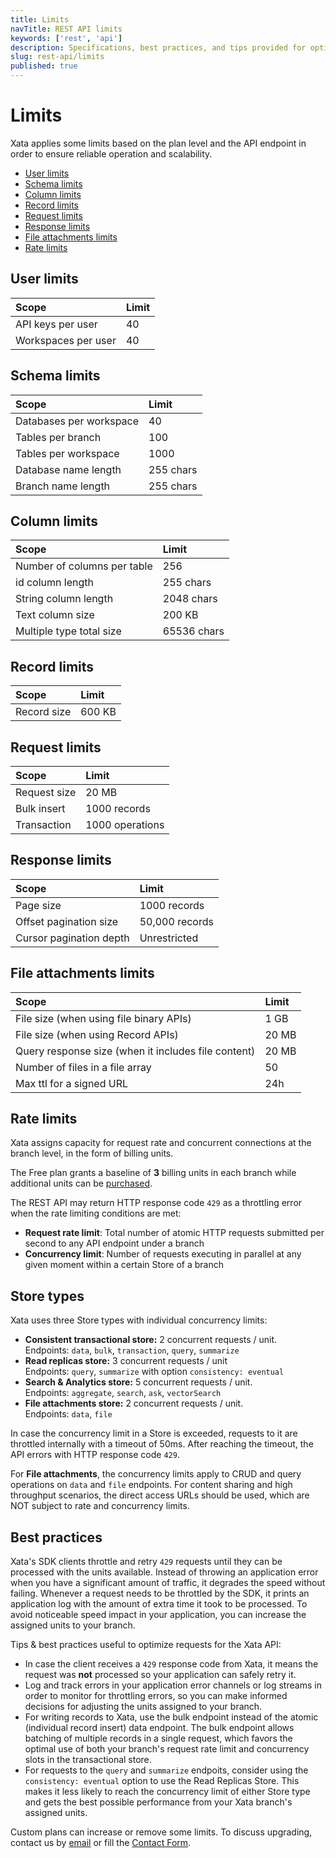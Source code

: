 ```yaml
---
title: Limits
navTitle: REST API limits
keywords: ['rest', 'api']
description: Specifications, best practices, and tips provided for optimizing requests
slug: rest-api/limits
published: true
---
```


# Limits

Xata applies some limits based on the plan level and the API endpoint in order to ensure reliable operation and scalability.

- [User limits](#user-limits)
- [Schema limits](#schema-limits)
- [Column limits](#column-limits)
- [Record limits](#record-limits)
- [Request limits](#request-limits)
- [Response limits](#response-limits)
- [File attachments limits](#file-attachments-limits)
- [Rate limits](#rate-limits)

## User limits

| Scope               | Limit |
| :------------------ | :---- |
| API keys per user   | 40    |
| Workspaces per user | 40    |

## Schema limits

| Scope                   | Limit     |
| :---------------------- | :-------- |
| Databases per workspace | 40        |
| Tables per branch       | 100       |
| Tables per workspace    | 1000      |
| Database name length    | 255 chars |
| Branch name length      | 255 chars |

## Column limits

| Scope                       | Limit       |
| :-------------------------- | :---------- |
| Number of columns per table | 256         |
| id column length            | 255 chars   |
| String column length        | 2048 chars  |
| Text column size            | 200 KB      |
| Multiple type total size    | 65536 chars |

## Record limits

| Scope       | Limit  |
| :---------- | :----- |
| Record size | 600 KB |

## Request limits

| Scope        | Limit           |
| :----------- | :-------------- |
| Request size | 20 MB           |
| Bulk insert  | 1000 records    |
| Transaction  | 1000 operations |

## Response limits

| Scope                   | Limit          |
| :---------------------- | :------------- |
| Page size               | 1000 records    |
| Offset pagination size  | 50,000 records |
| Cursor pagination depth | Unrestricted   |

## File attachments limits

| Scope                                               | Limit |
| :-------------------------------------------------- | :---- |
| File size (when using file binary APIs)             | 1 GB  |
| File size (when using Record APIs)                  | 20 MB |
| Query response size (when it includes file content) | 20 MB |
| Number of files in a file array                     | 50    |
| Max ttl for a signed URL                            | 24h   |

## Rate limits

Xata assigns capacity for request rate and concurrent connections at the branch level, in the form of billing units.

The Free plan grants a baseline of **3** billing units in each branch while additional units can be [purchased](https://xata.io/pricing).

The REST API may return HTTP response code `429` as a throttling error when the rate limiting conditions are met:

- **Request rate limit**: Total number of atomic HTTP requests submitted per second to any API endpoint under a branch
- **Concurrency limit**: Number of requests executing in parallel at any given moment within a certain Store of a branch

## Store types

Xata uses three Store types with individual concurrency limits:

- **Consistent transactional store:** 2 concurrent requests / unit.  
  Endpoints: `data`, `bulk`, `transaction`, `query`, `summarize`
- **Read replicas store:** 3 concurrent requests / unit  
  Endpoints: `query`, `summarize` with option `consistency: eventual`
- **Search & Analytics store:** 5 concurrent requests / unit.  
  Endpoints: `aggregate`, `search`, `ask`, `vectorSearch`
- **File attachments store:** 2 concurrent requests / unit.  
  Endpoints: `data`, `file`

In case the concurrency limit in a Store is exceeded, requests to it are throttled internally with a timeout of 50ms. After reaching the timeout, the API errors with HTTP response code `429`.

For **File attachments**, the concurrency limits apply to CRUD and query operations on `data` and `file` endpoints. For content sharing and high throughput scenarios, the direct access URLs should be used, which are NOT subject to rate and concurrency limits.

## Best practices

Xata's SDK clients throttle and retry `429` requests until they can be processed with the units available. Instead of throwing an application error when you have a significant amount of traffic, it degrades the speed without failing. Whenever a request needs to be throttled by the SDK, it prints an application log with the amount of extra time it took to be processed. To avoid noticeable speed impact in your application, you can increase the assigned units to your branch.

Tips & best practices useful to optimize requests for the Xata API:

- In case the client receives a `429` response code from Xata, it means the request was **not** processed so your application can safely retry it.
- Log and track errors in your application error channels or log streams in order to monitor for throttling errors, so you can make informed decisions for adjusting the units assigned to your branch.
- For writing records to Xata, use the bulk endpoint instead of the atomic (individual record insert) data endpoint. The bulk endpoint allows batching of multiple records in a single request, which favors the optimal use of both your branch's request rate limit and concurrency slots in the transactional store.
- For requests to the `query` and `summarize` endpoits, consider using the `consistency: eventual` option to use the Read Replicas Store. This makes it less likely to reach the concurrency limit of either Store type and gets the best possible performance from your Xata branch's assigned units.

Custom plans can increase or remove some limits. To discuss upgrading, contact us by [email](mailto:support@xata.io) or fill the [Contact Form](https://support.xata.io/hc/en-us/requests/new).
